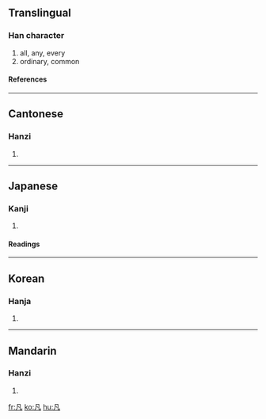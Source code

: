 {{see|几|凢}}
==Translingual==

===Han character===
{{Han char|rad=几|as=01|sn=3|four=7721<sub>0</sub>|canj=竹弓戈 (HNI)}}

# all, any, every
# ordinary, common

====References====
{{Han ref|kx=0134.020|dkj=01739|dj=0299.100|hdz=10276.030|uh=51E1|ud=20961|bh=A45A|bd=42074}}

----

==Cantonese==

===Hanzi===
{{yue-hanzi|jyut=|y=faan4}}

# {{defn|Cantonese}}

----

==Japanese==

===Kanji===
{{ja-kanji|grade=|rs=几01}}
# {{defn|Japanese}}
====Readings====
{{ja-readings|on=[[ぼん]] (bon), [[はん]] (han)|kun=[[すべて]] (subete), [[およそ]] (oyoso)}}
----
==Korean==
===Hanja===
{{ko-hanja|hangeul=범|eumhun=무릇|rv=beom|mr=pŏm}}
# {{defn|Korean}}
----

==Mandarin==
===Hanzi===
{{cmn-hanzi|pin=[[chù]] (chu4), [[fán]] (fan2), [[jù]] (ju4)|wg=ch'u<sup>4</sup>, fan<sup>2</sup>, chü<sup>4</sup>}}
# {{defn|Mandarin}}

[[fr:凡]]
[[ko:凡]]
[[hu:凡]]